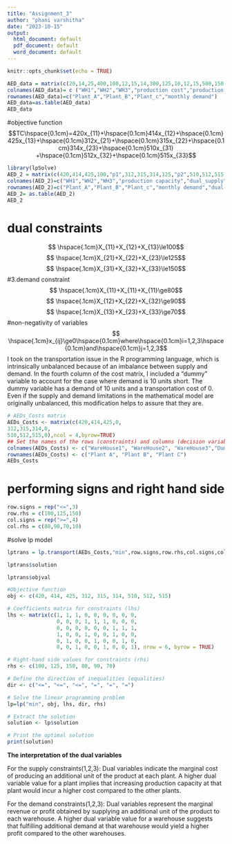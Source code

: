 ---
title: "Assignment_3"
author: "phani varshitha"
date: "2023-10-15"
output:
  html_document: default
  pdf_document: default
  word_document: default
---

```{r setup, include=FALSE}
knitr::opts_chunk$set(echo = TRUE)
```

```{r}
AED_data = matrix(c(20,14,25,400,100,12,15,14,300,125,10,12,15,500,150,80,90,70,"-","-"),ncol = 5, byrow = TRUE)
colnames(AED_data)= c ("WH1","WH2","WH3","production cost","production capacity")
rownames(AED_data)=c("Plant_A","Plant_B","Plant_c","monthly demand")
AED_data=as.table(AED_data)
AED_data
```
#objective function
$$TC\hspace{0.1cm}=420x_{11}+\hspace{0.1cm}414x_{12}+\hspace{0.1cm}425x_{13}+\hspace{0.1cm}312x_{21}+\hspace{0.1cm}315x_{22}+\hspace{0.1cm}314x_{23}+\hspace{0.1cm}510x_{31}
+\hspace{0.1cm}512x_{32}+\hspace{0.1cm}515x_{33}$$
```{r}
library(lpSolve)
AED_2 = matrix(c(420,414,425,100,"p1",312,315,314,125,"p2",510,512,515,150,"p3",80,90,70,250,"-","q1","q2","q3"),ncol = 5,nrow = 5,byrow = TRUE)
colnames(AED_2)=c("WH1","WH2","WH3","production capacity","dual_supply")
rownames(AED_2)=c("Plant_A","Plant_B","Plant_c","monthly demand","dual-demand")
AED_2= as.table(AED_2)
AED_2
```
# dual constraints 
$$ \hspace{.1cm}X_{11}+X_{12}+X_{13}\le100$$
$$ \hspace{.1cm}X_{21}+X_{22}+X_{23}\le125$$
$$ \hspace{.1cm}X_{31}+X_{32}+X_{33}\le150$$
#3.demand constraint
$$ \hspace{.1cm}X_{11}+X_{11}+X_{11}\ge80$$
$$ \hspace{.1cm}X_{12}+X_{22}+X_{32}\ge90$$
$$ \hspace{.1cm}X_{13}+X_{23}+X_{33}\ge70$$
#non-negativity of variables
$$ \hspace{.1cm}x_{ij}\ge0\hspace{0.1cm}where\hspace{0.1cm}i=1,2,3\hspace{0.1cm}and\hspace{0.1cm}j=1,2,3$$
I took on the transportation issue in the R programming language, which is intrinsically unbalanced because of an imbalance between supply and demand. In the fourth column of the cost matrix, I included a "dummy" variable to account for the case where demand is 10 units short. The dummy variable has a demand of 10 units and a transportation cost of 0. Even if the supply and demand limitations in the mathematical model are originally unbalanced, this modification helps to assure that they are.

```{R}

# AEDs_Costs matrix
AEDs_Costs <- matrix(c(420,414,425,0,
312,315,314,0,
510,512,515,0),ncol = 4,byrow=TRUE)
## Set the names of the rows (constraints) and columns (decision variables)
colnames(AEDs_Costs) <- c("WareHouse1", "WareHouse2", "WareHouse3","Dummy")
rownames(AEDs_Costs) <- c("Plant A", "Plant B", "Plant C")
AEDs_Costs
```
# performing signs and right hand side 
```{r}
row.signs = rep("<=",3)
row.rhs = c(100,125,150)
col.signs = rep(">=",4)
col.rhs = c(80,90,70,10)
```
#solve lp model
```{r}
lptrans = lp.transport(AEDs_Costs,"min",row.signs,row.rhs,col.signs,col.rhs)
```

```{r}
lptrans$solution
```
```{r}
lptrans$objval
```

```{r}
#Objective function
obj <- c(420, 414, 425, 312, 315, 314, 510, 512, 515)

# Coefficients matrix for constraints (lhs)
lhs <- matrix(c(1, 1, 1, 0, 0, 0, 0, 0, 0,
                0, 0, 0, 1, 1, 1, 0, 0, 0,
                0, 0, 0, 0, 0, 0, 1, 1, 1,
                1, 0, 0, 1, 0, 0, 1, 0, 0,
                0, 1, 0, 0, 1, 0, 0, 1, 0,
                0, 0, 1, 0, 0, 1, 0, 0, 1), nrow = 6, byrow = TRUE)

# Right-hand side values for constraints (rhs)
rhs <- c(100, 125, 150, 80, 90, 70)

# Define the direction of inequalities (equalities)
dir <- c("<=", "<=", "<=", "=", "=", "=")

# Solve the linear programming problem
lp=lp("min", obj, lhs, dir, rhs)

# Extract the solution
solution <- lp$solution

# Print the optimal solution
print(solution)

```
**The interpretation of the dual variables** 

For the supply constraints(1,2,3): Dual variables indicate the marginal cost of producing an additional unit of the product at each plant. A higher dual variable value for a plant implies that increasing production capacity at that plant would incur a higher cost compared to the other plants.

For the demand constraints(1,2,3): Dual variables represent the marginal revenue or profit obtained by supplying an additional unit of the product to each warehouse. A higher dual variable value for a warehouse suggests that fulfilling additional demand at that warehouse would yield a higher profit compared to the other warehouses.
